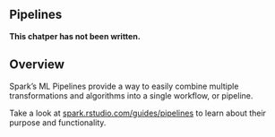 ## Pipelines

**This chatper has not been written.**

## Overview

Spark’s ML Pipelines provide a way to easily combine multiple transformations and algorithms into a single workflow, or pipeline.

Take a look at [spark.rstudio.com/guides/pipelines](http://spark.rstudio.com/guides/pipelines/) to learn about their purpose and functionality.
